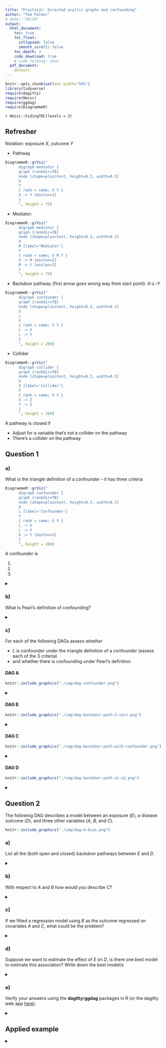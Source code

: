 ```yaml
---
title: "Practical: Directed acyclic graphs and confounding"
author: "Tom Palmer"
# date: "19/20"
output:
  html_document:
    toc: true
    toc_float:
      collapsed: false
      smooth_scroll: false
    toc_depth: 3
    code_download: true
    # code_folding: show
  pdf_document:
    default
---
```


```r
knitr::opts_chunk$set(out.width="50%")
library(tidyverse)
require(dagitty)
require(Hmisc)
require(ggdag)
require(DiagrammeR)
```

`r Hmisc::hidingTOC(levels = 3)`

## Refresher

Notation: exposure $X$, outcome $Y$

* Pathway

```r
DiagrammeR::grViz("
      digraph mediator {
      graph [rankdir=TB]
      node [shape=plaintext, height=0.3, width=0.3]
      X 
      Y 
      { rank = same; X Y }
      X -> Y [minlen=3]
      }
      ", height = 75)
```

* Mediator:

```r
DiagrammeR::grViz("
      digraph mediator {
      graph [rankdir=TB]
      node [shape=plaintext, height=0.3, width=0.3]
      X 
      M [label='Mediator']
      Y 
      { rank = same; X M Y }
      X -> M [minlen=3]
      M -> Y [minlen=3]
      }
      ", height = 75)
```

* Backdoor pathway (first arrow goes wrong way from start point): $X$--$L$--$Y$

```r
DiagrammeR::grViz("
      digraph confounder {
      graph [rankdir=TB]
      node [shape=plaintext, height=0.3, width=0.3]
      X 
      L 
      Y 
      { rank = same; X Y }
      L -> X 
      L -> Y 
      }
      ", height = 200)
```

* Collider

```r
DiagrammeR::grViz("
      digraph collider {
      graph [rankdir=TB]
      node [shape=plaintext, height=0.3, width=0.3]
      X 
      Z [label='Collider']
      Y 
      { rank = same; X Y }
      X -> Z 
      Y -> Z 
      }
      ", height = 200)
```


A pathway is closed if

- Adjust for a variable that's not a collider on the pathway
- There's a collider on the pathway  

## Question 1

### a) 

What is the triangle definition of a confounder -- it has three criteria

```r
DiagrammeR::grViz("
      digraph confounder {
      graph [rankdir=TB]
      node [shape=plaintext, height=0.3, width=0.3]
      X 
      L [label='Confounder']
      Y 
      { rank = same; X Y }
      L -> X 
      L -> Y 
      X -> Y [minlen=3]
      }
      ", height = 200)
```

A confounder is

1.  
2.  
3.  

<details>
<summary></summary>
1. associated with the exposure
2. associated with the outcome conditional on the exposure
3. not on the causal pathway between the exposure and outcome
</details>

### b) 

What is Pearl's definition of confounding?

<details>
<summary></summary>
There is confounding of the exposure and outcome relationship when there is an open backdoor pathway between them (therefore, a confounder is any variable on an open backdoor pathway between an exposure and outcome.)
</details>

### c) 

For each of the following DAGs assess whether 

- $L$ is confounder under the triangle definition of a confounder (assess each of the 3 criteria) 
- and whether there is confounding under Pearl's definition

#### DAG A

```r
knitr::include_graphics("./img/dag-confounder.png")
```

<details>
<summary></summary>
- Triangle defintion:
  1. Yes, $L$ is associated with the exposure, $L$--$X$
  2. Yes, $L$ is associated with the outcome conditional upon the exposure, $L$--$Y$
  3. Yes, $L$ is not on the causal pathway between the exposure and outcome  
  Overall: Yes. $L$ is a confounder
- Pearl: Yes. There is confounding since $X$--$L$--$Y$ is an open backdoor pathway
</details>

#### DAG B

```r
knitr::include_graphics("./img/dag-backdoor-path-2-vars.png")
```

<details>
<summary></summary>
- Triangle definition: 
  1. Yes, $L$ is associated with the exposure, $L$--$X$
  2. Yes, $L$ is associated with the outcome conditional upon the exposure, $L$--$U$--$Y$
  3. Yes, $L$ is not on the causal pathway between the exposure and outcome  
  Overall: Yes, $L$ is a confounder  
- Pearl: Yes there is confounding of $X$--$Y$ relationship because $X$--$L$--$U$--$Y$ is an open backdoor pathway
</details>

#### DAG C

```r
knitr::include_graphics("./img/dag-backdoor-path-with-confounder.png")
```

<details>
<summary></summary>
- Triangle definition: 
  1. Yes, $L$ is associated with the exposure, $L$--$U$--$X$
  2. Yes, $L$ is associated with the outcome conditional upon the exposure, $L$--$Y$
  3. Yes, $L$ is not on the causal pathway between the exposure and outcome  
  Overall: Yes, $L$ is a confounder
- Pearl: Yes there is confounding of the $X$--$Y$ relationship because $X$--$U$--$L$--$Y$ is an open backdoor pathway.
</details>

#### DAG D

```r
knitr::include_graphics("./img/dag-backdoor-path-u1-u2.png")
```

<details>
<summary></summary>
- Triangle definition: 
  1. Yes, $L$ is associated with the exposure, $L$--$U_2$--$X$ is an open path
  2. Yes, $L$ is associated with the outcome conditional upon the exposure, $L$--$U_1$--$Y$ is an open path
  3. Yes, $L$ is not on the causal pathway between $X$ and $Y$  
  Overall: Yes, $L$ is a confounder
- Pearl: **No**! There is no confounding of the $X$--$Y$ relationship because $X$--$U_2$--$L$--$U_1$--$Y$ is a closed pathway. Under *d*-separation (directional-separation) rules $L$ is a collider of $U_1$ and $U_2$. Hence, without adjustment for the $L$ the path is closed. Including $L$ in a model will open the path between $U_1$ and $U_2$ which would bias the association between $X$ and $Y$, since $X$--$U_2$--$U_1$--$Y$ would be an open backdoor path. Hence, under the *d*-separation rules we don't want to adjust for $L$, even though we consider it to be a confounder under the triangle definition. 
    
*Takeaway message: the triangle definition of a confounder breaks down when there is a collider on a backdoor pathway*
</details>

## Question 2

The following DAG describes a model between an exposure ($E$), a disease outcome ($D$), and three other variables ($A$, $B$, and $C$).

```r
knitr::include_graphics("./img/dag-m-bias.png")
```

### a) 

List all the (both open and closed) backdoor pathways between $E$ and $D$.

<details>
<summary></summary>
- $E$--$C$--$D$
- $E$--$C$--$B$--$D$
- $E$--$A$--$C$--$D$
- $E$--$A$--$C$--$B$--$D$
</details>

### b) 

With respect to $A$ and $B$ how would you describe $C$?

<details>
<summary></summary>
$C$ is a collider with respect to $A$ and $B$.
</details>
    
### c) 

If we fitted a regression model using $B$ as the outcome regressed on covariates $A$ and $C$, what could be the problem?
    
<details>
<summary></summary>
Since $C$ is a collider of $A$ and $B$, fitting such a model would be biased due to adjustment for a collider.
</details>

### d) 

Suppose we want to estimate the effect of $E$ on $D$, is there one best model to estimate this association? Write down the best model/s

<details>
<summary></summary>
There are several models which block all potential backdoor pathways. These are:
    
- Adjusting for $C$ and $A$
- Adjusting for $C$ and $B$
- Adjusting for $C$ and $A$ and $B$
    
Given that we must include in $C$ we must then include one or both of $A$ and $B$ to block the $A$--$B$ pathway which is opened by adjusting for $C$.

There's an argument to be made for adjusting for no variables as the bias induced by adjusting for $C$ could be worse than the $X$--$C$--$Y$ pathway.
</details>

### e) 

Verify your answers using the **dagitty**/**ggdag** packages in R (or the dagitty web app [here](http://dagitty.net/dags.html)).

<details>
<summary></summary>
```r
library(dagitty)
library(ggdag)
theme_set(theme_dag())

g <- dagitty('dag {
  E <- A -> C <- B -> D
  E -> D
  C -> E
  C -> D
  E [exposure, pos="0,2"]
  D [outcome, pos="2,2"]
  A [pos="0,0"]
  B [pos="2,0"]
  C [pos="1,1"]
}')
plot(g) 
```

```r
gd <- tidy_dagitty(g)
ggdag(gd)
```

```r
library(ggdag)
theme_set(theme_dag())

butterfly_bias(x = "E", y = "D", a = "A", m = "C", b = "B",
               x_y_associated = TRUE) %>% 
  ggdag(use_labels = "label", text = FALSE)
```

```r
paths(g, "E", "D")
```

Which paths remain open when conditioning on C.

```r
paths(g, "E", "D", c("C"))
```

```r
impliedConditionalIndependencies(g)
```

What do we need to adjust for to estimate the effect of E on D?

```r
adjustmentSets(g)
```

*Important: dagitty misses the third solution:* `{ A, B, C }`
</details>

## Applied example

<details>
<summary></summary>

```r
knitr::include_graphics("./img/lederer-aats-2019-fig-1d-mbias.png")
```

- The orange arrows represent a closed back-door path: chronic beta-blocker therapy $\leftarrow$ heart failure $\rightarrow$ Crkles $\leftarrow$ Pneumonia $\rightarrow$ acute respiratory distress syndrome (ARDS).
- Crackles stands for auscultatory crackles: https://en.wikipedia.org/wiki/Crackles
- Crackles is a collider that naturally leaves the back-door path closed. However, control for crackles would open the back-door path, introducing confounding through the path (beta-blocker -- heart failure -- pneumonia -- ARDS).
- M-bias: bias induced by adjusting for a variable on a backdoor pathway which is a collider on that pathway.

We can modify the DAG to show that we don't need to adjust under an M structure.

```r
g2 <- dagitty('dag {
  E <- A -> C <- B -> D
  E -> D
  E [exposure, pos="0,2"]
  D [outcome, pos="2,2"]
  A [pos="0,0"]
  B [pos="2,0"]
  C [pos="1,1"]
}')
plot(g2)
```

```r
adjustmentSets(g2)
```

The adjustment set is the empty set, i.e., don't adjust for any covariates.
</details>

